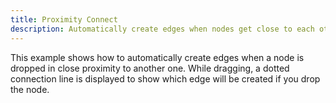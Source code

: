 ```yaml
---
title: Proximity Connect
description: Automatically create edges when nodes get close to each other
---
```


This example shows how to automatically create edges when a node is dropped in close proximity to another one. While dragging, a dotted connection line is displayed to show which edge will be created if you drop the node.

<RemoteCodeViewer route="examples/nodes/proximity-connect" framework="svelte" />
